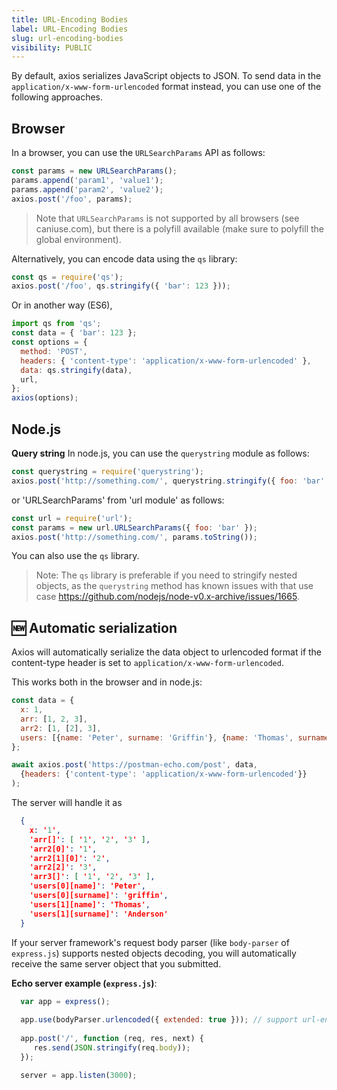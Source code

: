 ```yaml
---
title: URL-Encoding Bodies
label: URL-Encoding Bodies
slug: url-encoding-bodies
visibility: PUBLIC
---
```


By default, axios serializes JavaScript objects to JSON. To send data in the `application/x-www-form-urlencoded` format instead, you can use one of the following approaches.

## Browser
In a browser, you can use the `URLSearchParams` API as follows:

```js
const params = new URLSearchParams();
params.append('param1', 'value1');
params.append('param2', 'value2');
axios.post('/foo', params);
```
> Note that `URLSearchParams` is not supported by all browsers (see caniuse.com), but there is a polyfill available (make sure to polyfill the global environment).

Alternatively, you can encode data using the `qs` library:
```js
const qs = require('qs');
axios.post('/foo', qs.stringify({ 'bar': 123 }));
```

Or in another way (ES6),
```js
import qs from 'qs';
const data = { 'bar': 123 };
const options = {
  method: 'POST',
  headers: { 'content-type': 'application/x-www-form-urlencoded' },
  data: qs.stringify(data),
  url,
};
axios(options);
```

## Node.js
**Query string**
In node.js, you can use the `querystring` module as follows:

```js
const querystring = require('querystring');
axios.post('http://something.com/', querystring.stringify({ foo: 'bar' }));
```

or 'URLSearchParams' from 'url module' as follows:

```js
const url = require('url');
const params = new url.URLSearchParams({ foo: 'bar' });
axios.post('http://something.com/', params.toString());
```

You can also use the `qs` library.

> Note: The `qs` library is preferable if you need to stringify nested objects, as the `querystring` method has known issues with that use case https://github.com/nodejs/node-v0.x-archive/issues/1665.

## 🆕 Automatic serialization
Axios will automatically serialize the data object to urlencoded format if the content-type header is set to `application/x-www-form-urlencoded`.

This works both in the browser and in node.js:

```js
const data = {
  x: 1,
  arr: [1, 2, 3],
  arr2: [1, [2], 3],
  users: [{name: 'Peter', surname: 'Griffin'}, {name: 'Thomas', surname: 'Anderson'}],
};

await axios.post('https://postman-echo.com/post', data,
  {headers: {'content-type': 'application/x-www-form-urlencoded'}}
);
```

The server will handle it as
```json
  {
    x: '1',
    'arr[]': [ '1', '2', '3' ],
    'arr2[0]': '1',
    'arr2[1][0]': '2',
    'arr2[2]': '3',
    'arr3[]': [ '1', '2', '3' ],
    'users[0][name]': 'Peter',
    'users[0][surname]': 'griffin',
    'users[1][name]': 'Thomas',
    'users[1][surname]': 'Anderson'
  }
```
If your server framework's request body parser (like `body-parser` of `express.js`) supports nested objects decoding, you will automatically receive the same server object that you submitted.

**Echo server example (`express.js`)**:
```js
  var app = express();
  
  app.use(bodyParser.urlencoded({ extended: true })); // support url-encoded bodies
  
  app.post('/', function (req, res, next) {
     res.send(JSON.stringify(req.body));
  });

  server = app.listen(3000);
```